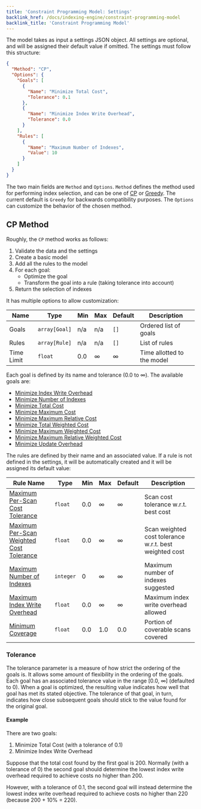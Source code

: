 ```yaml
---
title: 'Constraint Programming Model: Settings'
backlink_href: /docs/indexing-engine/constraint-programming-model
backlink_title: 'Constraint Programming Model'
---
```


The model takes as input a settings JSON object. All settings are optional, and will be assigned their default value if omitted. The settings must follow this structure:

```json
{
  "Method": "CP",
  "Options": {
    "Goals": [
      {
        "Name": "Minimize Total Cost",
        "Tolerance": 0.1
      },
      {
        "Name": "Minimize Index Write Overhead",
        "Tolerance": 0.0
      }
    ],
    "Rules": [
      {
        "Name": "Maximum Number of Indexes",
        "Value": 10
      }
    ]
  }
}
```

The two main fields are `Method` and `Options`. `Method` defines the method used for performing index selection, and can be one of [CP](#cp-method) or [Greedy](#greedy-method). The current default is `Greedy` for backwards compatibility purposes. The `Options` can customize the behavior of the chosen method.

## CP Method

Roughly, the `CP` method works as follows:

1. Validate the data and the settings
2. Create a basic model
3. Add all the rules to the model
4. For each goal:
   - Optimize the goal
   - Transform the goal into a rule (taking tolerance into account)
5. Return the selection of indexes

It has multiple options to allow customization:

| Name       | Type          | Min | Max | Default | Description                             |
|------------|---------------|-----|-----|---------|-----------------------------------------|
| Goals      | `array[Goal]` | n/a | n/a | `[]`    | Ordered list of goals                   |
| Rules      | `array[Rule]` | n/a | n/a | `[]`    | List of rules                            |
| Time Limit | `float`       | 0.0 | ∞   | ∞       | Time allotted to the model              |

Each goal is defined by its name and tolerance (0.0 to ∞). The available goals are:

* [Minimize Index Write Overhead](goals#minimize-index-write-overhead)
* [Minimize Number of Indexes](goals#minimize-number-of-indexes)
* [Minimize Total Cost](goals#minimize-total-cost)
* [Minimize Maximum Cost](goals#minimize-maximum-cost)
* [Minimize Maximum Relative Cost](goals#minimize-maximum-relative-cost)
* [Minimize Total Weighted Cost](goals#minimize-total-weighted-cost)
* [Minimize Maximum Weighted Cost](goals#minimize-maximum-weighted-cost)
* [Minimize Maximum Relative Weighted Cost](goals#minimize-maximum-relative-weighted-cost)
* [Minimize Update Overhead](goals#minimize-update-overhead)

The rules are defined by their name and an associated value. If a rule is not defined in the settings, it will be automatically created and it will be assigned its default value:

| Rule Name                                                                    | Type      | Min | Max | Default | Description                              |
|------------------------------------------------------------------------------|-----------|-----|-----|---------|------------------------------------------|
| [Maximum Per-Scan Cost Tolerance](rules#maximum-per-scan-cost-tolerance)     | `float`   | 0.0 | ∞   | ∞       | Scan cost tolerance w.r.t. best cost     |
| [Maximum Per-Scan Weighted Cost Tolerance](rules#maximum-per-scan-weighted-cost-tolerance) | `float`   | 0.0 | ∞   | ∞       | Scan weighted cost tolerance w.r.t. best weighted cost |
| [Maximum Number of Indexes](rules#maximum-number-of-indexes)                 | `integer` | 0   | ∞   | ∞       | Maximum number of indexes suggested      |
| [Maximum Index Write Overhead](rules#maximum-index-write-overhead)           | `float`   | 0.0 | ∞   | ∞       | Maximum index write overhead allowed     |
| [Minimum Coverage](rules#minimum-coverage)                                   | `float`   | 0.0 | 1.0 | 0.0     | Portion of coverable scans covered       |


### Tolerance

The tolerance parameter is a measure of how strict the ordering of the goals is. It allows some amount of flexibility in the ordering of the goals. Each goal has an associated tolerance value in the range [0.0, ∞] (defaulted to 0). When a goal is optimized, the resulting value indicates how well that goal has met its stated objective. The tolerance of that goal, in turn, indicates how close subsequent goals should stick to the value found for the original goal.

#### Example

There are two goals:

1. Minimize Total Cost (with a tolerance of 0.1)
2. Minimize Index Write Overhead

Suppose that the total cost found by the first goal is 200. Normally (with a tolerance of 0) the second goal should determine the lowest index write overhead required to achieve costs no higher than 200.

However, with a tolerance of 0.1, the second goal will instead determine the lowest index write overhead required to achieve costs no higher than 220 (because 200 + 10% = 220).
